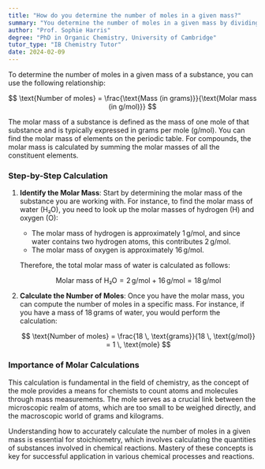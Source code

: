 ```yaml
---
title: "How do you determine the number of moles in a given mass?"
summary: "You determine the number of moles in a given mass by dividing the mass by the molar mass of the substance."
author: "Prof. Sophie Harris"
degree: "PhD in Organic Chemistry, University of Cambridge"
tutor_type: "IB Chemistry Tutor"
date: 2024-02-09
---
```


To determine the number of moles in a given mass of a substance, you can use the following relationship:

$$ \text{Number of moles} = \frac{\text{Mass (in grams)}}{\text{Molar mass (in g/mol)}} $$

The molar mass of a substance is defined as the mass of one mole of that substance and is typically expressed in grams per mole (g/mol). You can find the molar mass of elements on the periodic table. For compounds, the molar mass is calculated by summing the molar masses of all the constituent elements.

### Step-by-Step Calculation

1. **Identify the Molar Mass**: Start by determining the molar mass of the substance you are working with. For instance, to find the molar mass of water (H₂O), you need to look up the molar masses of hydrogen (H) and oxygen (O):
   - The molar mass of hydrogen is approximately $1 \, \text{g/mol}$, and since water contains two hydrogen atoms, this contributes $2 \, \text{g/mol}$.
   - The molar mass of oxygen is approximately $16 \, \text{g/mol}$.

   Therefore, the total molar mass of water is calculated as follows:

   $$ \text{Molar mass of H₂O} = 2 \, \text{g/mol} + 16 \, \text{g/mol} = 18 \, \text{g/mol} $$

2. **Calculate the Number of Moles**: Once you have the molar mass, you can compute the number of moles in a specific mass. For instance, if you have a mass of $18 \, \text{grams}$ of water, you would perform the calculation:

   $$ \text{Number of moles} = \frac{18 \, \text{grams}}{18 \, \text{g/mol}} = 1 \, \text{mole} $$

### Importance of Molar Calculations

This calculation is fundamental in the field of chemistry, as the concept of the mole provides a means for chemists to count atoms and molecules through mass measurements. The mole serves as a crucial link between the microscopic realm of atoms, which are too small to be weighed directly, and the macroscopic world of grams and kilograms.

Understanding how to accurately calculate the number of moles in a given mass is essential for stoichiometry, which involves calculating the quantities of substances involved in chemical reactions. Mastery of these concepts is key for successful application in various chemical processes and reactions.
    